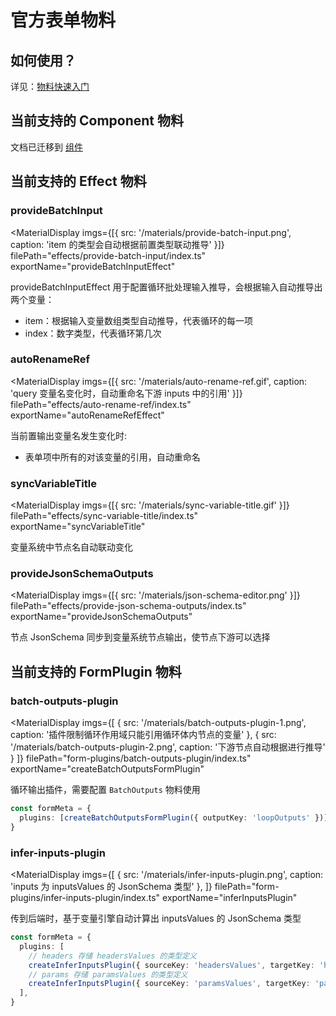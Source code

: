 
# 官方表单物料

## 如何使用？

详见：[物料快速入门](/guide/materials/introduction.html)

## 当前支持的 Component 物料

文档已迁移到 [组件](/guide/materials/components/type-selector.html)

## 当前支持的 Effect 物料

### provideBatchInput

<MaterialDisplay
  imgs={[{ src: '/materials/provide-batch-input.png', caption: 'item 的类型会自动根据前置类型联动推导' }]}
  filePath="effects/provide-batch-input/index.ts"
  exportName="provideBatchInputEffect"
>
  provideBatchInputEffect 用于配置循环批处理输入推导，会根据输入自动推导出两个变量：
  - item：根据输入变量数组类型自动推导，代表循环的每一项
  - index：数字类型，代表循环第几次
</MaterialDisplay>

### autoRenameRef

<MaterialDisplay
  imgs={[{ src: '/materials/auto-rename-ref.gif', caption: 'query 变量名变化时，自动重命名下游 inputs 中的引用' }]}
  filePath="effects/auto-rename-ref/index.ts"
  exportName="autoRenameRefEffect"
>
  当前置输出变量名发生变化时:
  - 表单项中所有的对该变量的引用，自动重命名
</MaterialDisplay>

### syncVariableTitle

<MaterialDisplay
  imgs={[{ src: '/materials/sync-variable-title.gif'  }]}
  filePath="effects/sync-variable-title/index.ts"
  exportName="syncVariableTitle"
>
  变量系统中节点名自动联动变化
</MaterialDisplay>

### provideJsonSchemaOutputs

<MaterialDisplay
  imgs={[{ src: '/materials/json-schema-editor.png' }]}
  filePath="effects/provide-json-schema-outputs/index.ts"
  exportName="provideJsonSchemaOutputs"
>
  节点 JsonSchema 同步到变量系统节点输出，使节点下游可以选择
</MaterialDisplay>

## 当前支持的 FormPlugin 物料

### batch-outputs-plugin

<MaterialDisplay
  imgs={[
    { src: '/materials/batch-outputs-plugin-1.png', caption: '插件限制循环作用域只能引用循环体内节点的变量' },
    { src: '/materials/batch-outputs-plugin-2.png', caption: '下游节点自动根据进行推导' }
  ]}
  filePath="form-plugins/batch-outputs-plugin/index.ts"
  exportName="createBatchOutputsFormPlugin"
>
  循环输出插件，需要配置 `BatchOutputs` 物料使用

  ```typescript
  const formMeta = {
    plugins: [createBatchOutputsFormPlugin({ outputKey: 'loopOutputs' })],
  }
  ```
</MaterialDisplay>


### infer-inputs-plugin

<MaterialDisplay
  imgs={[
    { src: '/materials/infer-inputs-plugin.png', caption: 'inputs 为 inputsValues 的 JsonSchema 类型' },
  ]}
  filePath="form-plugins/infer-inputs-plugin/index.ts"
  exportName="inferInputsPlugin"
>
  传到后端时，基于变量引擎自动计算出 inputsValues 的 JsonSchema 类型

  ```typescript
  const formMeta = {
    plugins: [
      // headers 存储 headersValues 的类型定义
      createInferInputsPlugin({ sourceKey: 'headersValues', targetKey: 'headers' }),
      // params 存储 paramsValues 的类型定义
      createInferInputsPlugin({ sourceKey: 'paramsValues', targetKey: 'params' }),
    ],
  }
  ```
</MaterialDisplay>
